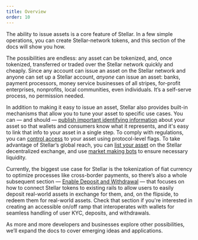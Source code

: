 ```yaml
---
title: Overview
order: 10
---
```


The ability to issue assets is a core feature of Stellar. In a few simple operations, you can create Stellar-network tokens, and this section of the docs will show you how.

The possibilities are endless: any asset can be tokenized, and, once tokenized, transferred or traded over the Stellar network quickly and cheaply. Since any account can issue an asset on the Stellar network and anyone can set up a Stellar account, _anyone_ can issue an asset: banks, payment processors, money service businesses of all stripes, for-profit enterprises, nonprofits, local communities, even individuals. It’s a self-serve process, no permission needed.

In addition to making it easy to issue an asset, Stellar also provides built-in mechanisms that allow you to tune your asset to specific use cases. You can — and should — [publish important identifying information](publishing-asset-info.mdx) about your asset so that wallets and consumers know what it represents, and it's easy to link that info to your asset in a single step. To comply with regulations, you can [control access](control-asset-access.mdx) to your asset using protocol-level flags. To take advantage of Stellar’s global reach, you can [list your asset](list-asset-on-dex.mdx) on the Stellar decentralized exchange, and use [market making bots](https://kelpbot.io/) to ensure necessary liquidity.

Currently, the biggest use case for Stellar is the tokenization of fiat currency to optimize processes like cross-border payments, so there’s also a whole subsequent section — [Enable Deposit and Withdrawal](../enabling-deposit-and-withdrawal/index.mdx) — that focuses on how to connect Stellar tokens to existing rails to allow users to easily deposit real-world assets in exchange for them, and, on the flipside, to redeem them for real-world assets. Check that section if you're interested in creating an accessible on/off ramp that interoperates with wallets for seamless handling of user KYC, deposits, and withdrawals.

As more and more developers and businesses explore other possibilities, we’ll expand the docs to cover emerging ideas and applications.

